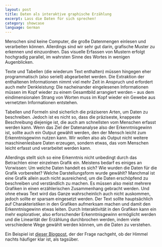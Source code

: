 ```yaml
---
layout: post
title: Daten als interaktive graphische Erzählung
excerpt: Lass die Daten für sich sprechen!
category: showcase
language: German
---
```


Menschen sind keine Computer, die große Datenmengen einlesen und verarbeiten können. Allerdings sind wir sehr gut darin, grafische Muster zu erkennen und einzuordnen. Das visuelle Erfassen von Mustern erfolgt hochgradig parallel, im wahrsten Sinne des Wortes in wenigen Augenblicken. 

Texte und Tabellen (die wiederum Text enthalten) müssen hingegen eher programmatisch (also seriell) abgearbeitet werden. Die Extraktion der enthaltenen Informationen nimmt viel mehr Zeit in Anspruch und erfordert auch mehr Denkleistung: Die nacheinander eingelesenen Informationen müssen im Kopf wieder zu einem Gesamtbild arrangiert werden -- aus dem eindimensionalen Strang von Worten muss im Kopf wieder ein Gewebe aus vernetzten Informationen entstehen.

Tabellen und Formeln sind sicherlich die präziseren Arten, um Daten zu beschreiben. Jedoch ist es nicht so, dass die präziseste, knappeste Beschreibung diejenige ist, die auch am schnellsten vom Menschen erfasst werden kann. Wenn das Ziel der Datenanalyse also der Erkenntnisgewinn ist, sollte auch ein Output gewählt werden, den der Mensch leicht zum Erkenntnisgewinn nutzen kann. Wir wollen also als Output nicht weitere maschinenlesbare Daten erzeugen, sondern etwas, das vom Menschen leicht erfasst und verarbeitet werden kann.

Allerdings stellt sich so eine Erkenntnis nicht unbedingt durch das Betrachten einer einzelnen Grafik ein. Meistens bedarf es einiges an Vorwissen: Um welche Daten handelt es sich? Wie wurden die Daten für die Grafik vorbereitet? Welche Darstellungsform wurde gewählt? Manchmal ist eine Grafik allein auch nicht ausreichend, um die Daten erschöpfend zu beschreiben und verständlich zu machen. Es müssen also meist mehrere Grafiken in einen erzählerischen Zusammenhang gebracht werden. Und ohne etwas Text wird das Ganze wahrscheinlich auch nicht auskommen, jedoch sollte er sparsam eingesetzt werden. Der Text sollte hauptsächlich auf Charakteristiken in den Grafiken aufmerksam machen und damit den Erkenntnisgewinn etwas leiten. Durch Interaktivität in den Grafiken kann ein mehr explorativer, also erforschender Erkenntnisgewinn ermöglicht werden und die Linearität der Erzählung durchbrochen werden, indem viele verschiedene Wege gewählt werden können, um die Daten zu verstehen.

Ein Beispiel ist [dieser Blogpost](/showcase/Bedeckungsgrad.html), der der Frage nachgeht, ob der Himmel nachts häufiger klar ist, als tagsüber.

<!-- Dann lassen sich manche Daten auch grundsätzlich nicht in zwei Dimensionen darstellen. Durch vorgetäuschte Perspektive oder farbliche Schattierungen lassen sich noch dreidimensionale Daten darstellen. -->

